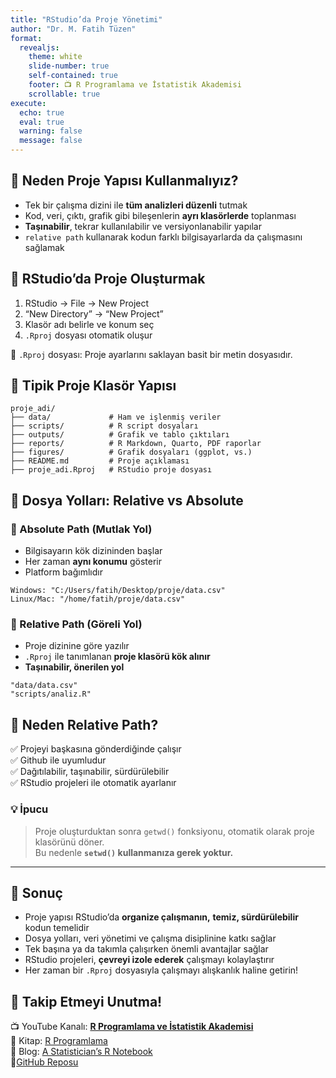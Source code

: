 ```yaml
---
title: "RStudio’da Proje Yönetimi"
author: "Dr. M. Fatih Tüzen"
format:
  revealjs:
    theme: white
    slide-number: true
    self-contained: true
    footer: 📺 R Programlama ve İstatistik Akademisi
    scrollable: true
execute:
  echo: true
  eval: true
  warning: false
  message: false
---
```


## 🚀 Neden Proje Yapısı Kullanmalıyız?

-   Tek bir çalışma dizini ile **tüm analizleri düzenli** tutmak
-   Kod, veri, çıktı, grafik gibi bileşenlerin **ayrı klasörlerde** toplanması
-   **Taşınabilir**, tekrar kullanılabilir ve versiyonlanabilir yapılar
-   `relative path` kullanarak kodun farklı bilgisayarlarda da çalışmasını sağlamak

## 🧱 RStudio'da Proje Oluşturmak

1.  RStudio → File → New Project
2.  "New Directory" → "New Project"
3.  Klasör adı belirle ve konum seç
4.  `.Rproj` dosyası otomatik oluşur

📝 `.Rproj` dosyası: Proje ayarlarını saklayan basit bir metin dosyasıdır.

## 📁 Tipik Proje Klasör Yapısı

```         
proje_adi/
├── data/             # Ham ve işlenmiş veriler
├── scripts/          # R script dosyaları
├── outputs/          # Grafik ve tablo çıktıları
├── reports/          # R Markdown, Quarto, PDF raporlar
├── figures/          # Grafik dosyaları (ggplot, vs.)
├── README.md         # Proje açıklaması
├── proje_adi.Rproj   # RStudio proje dosyası
```

## 📍 Dosya Yolları: Relative vs Absolute

### 🔗 Absolute Path (Mutlak Yol)

-   Bilgisayarın kök dizininden başlar
-   Her zaman **aynı konumu** gösterir
-   Platform bağımlıdır

```         
Windows: "C:/Users/fatih/Desktop/proje/data.csv"
Linux/Mac: "/home/fatih/proje/data.csv"
```

### 📂 Relative Path (Göreli Yol)

-   Proje dizinine göre yazılır
-   `.Rproj` ile tanımlanan **proje klasörü kök alınır**
-   **Taşınabilir, önerilen yol**

```         
"data/data.csv"
"scripts/analiz.R"
```

## 🎯 Neden Relative Path?

✅ Projeyi başkasına gönderdiğinde çalışır\
✅ Github ile uyumludur\
✅ Dağıtılabilir, taşınabilir, sürdürülebilir\
✅ RStudio projeleri ile otomatik ayarlanır

### 💡 İpucu

> Proje oluşturduktan sonra `getwd()` fonksiyonu, otomatik olarak proje klasörünü döner.\
> Bu nedenle **`setwd()` kullanmanıza gerek yoktur.**

------------------------------------------------------------------------

## 🎉 Sonuç

-   Proje yapısı RStudio’da **organize çalışmanın,** **temiz, sürdürülebilir** kodun temelidir
-   Dosya yolları, veri yönetimi ve çalışma disiplinine katkı sağlar
-   Tek başına ya da takımla çalışırken önemli avantajlar sağlar
-   RStudio projeleri, **çevreyi izole ederek** çalışmayı kolaylaştırır
-   Her zaman bir `.Rproj` dosyasıyla çalışmayı alışkanlık haline getirin!

## 📢 Takip Etmeyi Unutma!

📺 YouTube Kanalı: [**R Programlama ve İstatistik Akademisi**](https://www.youtube.com/@RistatistikAkademi)\
📘 Kitap: [R Programlama](https://rprogramlama.netlify.app/)\
📝 Blog: [A Statistician’s R Notebook](https://mfatihtuzen.netlify.app/)\
🐙[GitHub Reposu](https://github.com/MFatihTuzen/r-istatistik-akademisi)
